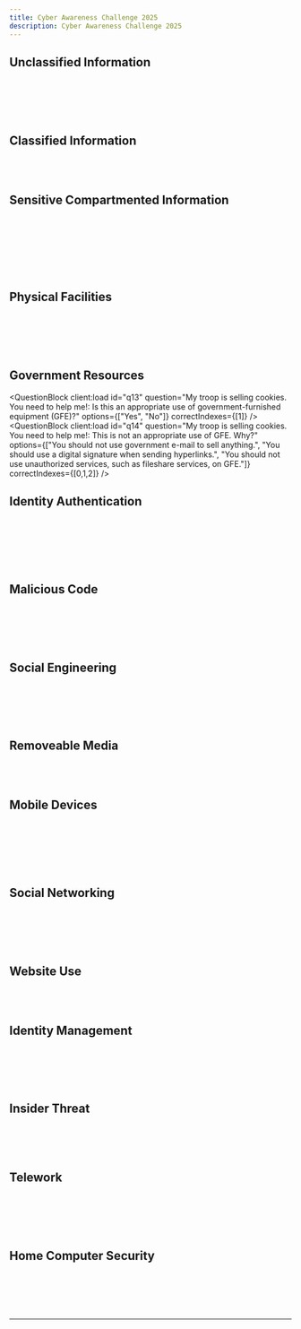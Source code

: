 ```yaml
---
title: Cyber Awareness Challenge 2025
description: Cyber Awareness Challenge 2025
---
```



<div className="space-y-1 max-w-none">
  <h2 className="text-x1 font-semi-bold mt-6 mb-2"> Unclassified Information</h2>
<br />
  <QuestionBlock
    client:load
    id="q1"
    question="Meeting Notes: Your meeting notes are Unclassified. This means that your notes:"
    options={["May be released to the public.", "Do not have the potential to damage national security.", "Do not have the potential to affect the safety of personnel, missions, or systems.", "Do not require any markings."]}
    correctIndexes={[1]}
  />
<br />
  <QuestionBlock
    client:load
    id="q2"
    question="Personnel Roster: What type of information does this personnel roster represent?"
    options={["Unclassified information", "Controlled Unclassified Information (CUI)", "For Official Use Only (FOUO) information"]}
    correctIndexes={[1]}
  />
<br />
  <QuestionBlock
    client:load
    id="q3"
    question="Personnel Roster: When e-mailing this personnel roster, which of the following should you do?"
    options={["Encrypt the PII", "Digitally sign the e-mail", "Use your Government e-mail account"]}
    correctIndexes={[0,1,2]}
  />
<br />
  <h2 className="text-x1 font-semi-bold mt-6 mb-2"> Classified Information</h2>
<br />
  <QuestionBlock
    client:load
    id="q4"
    question="Select an area in which to edit an electronic report that is classified."
    options={["Your Office", "Common Area", "Conference Room", "Designated Secure Area"]}
    correctIndexes={[3]}
  />
<br />
  <h2 className="text-x1 font-semi-bold mt-6 mb-2"> Sensitive Compartmented Information</h2>
<br />
  <QuestionBlock
    client:load
    id="q5"
    question="Select an action to take in response to compromised Sensitive Compartmented Information (SCI)."
    options={["Gather more information", "Call your security point of contact (POC)", "Do nothing"]}
    correctIndexes={[1]}
  />
<br />
  <QuestionBlock
    client:load
    id="q6"
    question="Printer Clue: Dr. Dove printed a classified document and retrieved it promptly from  the printer. Does this behavior represent a security concern?"
    options={["Yes", "No"]}
    correctIndexes={[1]}
  />
<br />
  <QuestionBlock
    client:load
    id="q7"
    question="Workstation Clue: Col. Cockatiel stored an unmarked document on the classified network. Does this behavior represent a security concern?"
    options={["Yes", "No"]}
    correctIndexes={[0]}
  />
<br />
  <QuestionBlock
    client:load
    id="q8"
    question="Conversation Area Clue: Mr. Macaw and a colleague had a conversartion about a shared project in the SCIF after verifying no one was nearby. Does this behavior represent a security concern?"
    options={["Yes", "No"]}
    correctIndexes={[1]}
  />
<br />
  <QuestionBlock
    client:load
    id="q9"
    question="Which of these individuals demonstrated behavior that could lead to the compromise of SCI?"
    options={["Dr. Dove", "Col. Cockatiel", "Mr. Macaw"]}
    correctIndexes={[1]}
  />
<br />
  <h2 className="text-x1 font-semi-bold mt-6 mb-2"> Physical Facilities</h2>
<br />
  <QuestionBlock
    client:load
    id="q10"
    question="Open Office Area: Which of the following poses a physical security risk?"
    options={["Posting an access roster in public view", "Using your Common Access Card (CAC) for facility access", "Challenging people without proper badges"]}
    correctIndexes={[0]}
  />
<br />
  <QuestionBlock
    client:load
    id="q11"
    question="Collateral Classified Space: Which of t he following must you do when using an unclassified laptopo in a colateral classified environment?"
    options={["Use a wireless headset", "Disable the embedded camera, microphone, and Wi-Fi", "Use government-issued wired peripherals"]}
    correctIndexes={[1,2]}
  />
<br />
  <QuestionBlock
    client:load
    id="q12"
    question="Sensitive Compartmented Information Facility (SCIF): Which of the following must you do when working in a SCIF?"
    options={["Verify that all personnel in lis", "Ensure that monitors do not provide unobstructed views", "Escort uncleared personnel and warn other in the SCIF"]}
    correctIndexes={[0,1,2]}
  />
<br />
  <h2 className="text-x1 font-semi-bold mt-6 mb-2"> Government Resources</h2>

  <QuestionBlock
    client:load
    id="q13"
    question="My troop is selling cookies. You need to help me!: Is this an appropriate use of government-furnished equipment (GFE)?"
    options={["Yes", "No"]}
    correctIndexes={[1]}
  />
<br />
  <QuestionBlock
    client:load
    id="q14"
    question="My troop is selling cookies. You need to help me!: This is not an appropriate use of GFE. Why?"
    options={["You should not use government e-mail to sell anything.", "You should use a digital signature when sending hyperlinks.", "You should not use unauthorized services, such as fileshare services, on GFE."]}
    correctIndexes={[0,1,2]}
  />
<br />
  <h2 className="text-x1 font-semi-bold mt-6 mb-2"> Identity Authentication</h2>
<br />
  <QuestionBlock
    client:load
    id="q15"
    question="How do you secure your accounts? (Alex)"
    options={["Yes", "Maybe", "No"]}
    correctIndexes={[0]}
  />
<br />
  <QuestionBlock
    client:load
    id="q16"
    question="What kind of passwords do you use? (Bailey)"
    options={["Yes", "Maybe", "No"]}
    correctIndexes={[2]}
  />
<br />
  <QuestionBlock
    client:load
    id="q17"
    question="How do you protect your Common Access Card (CAC) or Personal Identity Verification (PIV) Card? (Charlie)"
    options={["Yes", "Maybe", "No"]}
    correctIndexes={[0]}
  />
<br />
  <QuestionBlock
    client:load
    id="q18"
    question="Select the individual who securely authenticates their identity."
    options={["Alex", "Bailey", "Charlie"]}
    correctIndexes={[0]}
  />
<br />
  <h2 className="text-x1 font-semi-bold mt-6 mb-2"> Malicious Code</h2>
<br />
  <QuestionBlock
    client:load
    id="q19"
    question="How can malicious code spread? Select all that apply. Then select Submit."
    options={["E-mail attachments", "Downloading files", "Visiting infected websites", "Virus scans"]}
    correctIndexes={[0,1,2]}
  />
<br />
  <QuestionBlock
    client:load
    id="q20"
    question="How can you prevent the download of malicious code? Select all that apply. Then select Submit."
    options={["Scan external files before uploading to your device", "Research apps and their vulnerabilities before downloading", "Use the Preview Pane to view e-mails", "Disable automatic security patches"]}
    correctIndexes={[0,1]}
  />
<br />
  <QuestionBlock
    client:load
    id="q21"
    question="Which of the following may indicate a malicious code attack? Select all that apply. Then select Submit."
    options={["The device re-starts following a system update.", "A new app suddenly appears on the device.", "The device slows down.", "A new tab appears in the Web browser."]}
    correctIndexes={[1,2,3]}
  />
<br/ >
  <h2 className="text-x1 font-semi-bold mt-6 mb-2"> Social Engineering</h2>
<br />
  <QuestionBlock
    client:load
    id="q22"
    question="Setup your e-mail account"
    options={["2milePTrun@us.af.mil", "BluesMonday@us.af.mil", "VolunTold@us.af.mil", "DefundQA@us.af.mil"]}
    correctIndexes={[0,1,2,3]}
  />
  <br/ >
  <QuestionBlock
    client:load
    id="Q23"
    question="Alert: E-mail Storage Quota Exceeded - How many social engineering indicators are present in this e-mail?"
    options={["0", "1", "2", "3+"]}
    correctIndexes={[3]}
  />
<br/ >
  <QuestionBlock
    client:load
    id="Q24"
    question="DoD Software shared &quot;Approved Software List&quot; with you"
    options={["0", "1", "2", "3+"]}
    correctIndexes={[3]}
  />
<br/ >
  <h2 className="text-x1 font-semi-bold mt-6 mb-2"> Removeable Media</h2>
<br />
  <QuestionBlock
    client:load
    id="q25"
    question="You find an unlabeled thumb drive in the parking area outside your workplace. What should you do?"
    options={["Plug it into your work computer to find out more about it", "Leave it alone", "Turn it in to your security officer"]}
    correctIndexes={[2]}
  />
<br/ >
  <h2 className="text-x1 font-semi-bold mt-6 mb-2"> Mobile Devices</h2>
<br />
  <QuestionBlock
    client:load
    id="q26"
    question="Which payment method poses the least risk?"
    options={["Cash", "Digital credit card on smartphone"]}
    correctIndexes={[0]}
  />
<br/ >
  <QuestionBlock
    client:load
    id="q26 "
    question="Which payment method poses the least risk?"
    options={["Cash", "Digital credit card on smartphone"]}
    correctIndexes={[0]}
  />
<br/ >
  <QuestionBlock
    client:load
    id="q27"
    question="Which method of getting online poses the least risk?"
    options={["Approved mobile hotspot", "Coffee shop Wi-Fi"]}
    correctIndexes={[0]}
  />
<br/ >
  <QuestionBlock
    client:load
    id="q28"
    question="Which action will keep DoD data the safest?"
    options={["Change seats", "Leave the coffee shop"]}
    correctIndexes={[1]}
  />
<br/ >
  <h2 className="text-x1 font-semi-bold mt-6 mb-2"> Social Networking</h2>
<br />
  <QuestionBlock
    client:load
    id="q29"
    question="Create Post - Everyone should see the new superhero movie! The special effects are fantastic on the big screen!"
    options={["Delete","Post"]}
    correctIndexes={[0]}
  />
<br/ >
  <QuestionBlock
    client:load
    id="q30"
    question="Friend Request - Shaun S. 2 shared connections"
    options={["Deny","Accept"]}
    correctIndexes={[0]}
  />
<br/ >
  <QuestionBlock
    client:load
    id="q31"
    question="Share a Post - Soda Scare!"
    options={["Keep Scrolling","Re-post"]}
    correctIndexes={[0]}
  />
<br/ >
  <h2 className="text-x1 font-semi-bold mt-6 mb-2"> Website Use</h2>
<br />
  <QuestionBlock
    client:load
    id="q32"
    question="Fwd: Save Thanksgiving - From Hope N."
    options={["Research Claim","Research Link","Open Link"]}
    correctIndexes={[0]}
  />
<br/ >
  <h2 className="text-x1 font-semi-bold mt-6 mb-2"> Identity Management</h2>
<br />
  <QuestionBlock
    client:load
    id="q33"
    question="True or false? Voice-activated smart devices can collect and share your personal information."
    options={["True","False"]}
    correctIndexes={[0]}
  />
<br/ >
  <QuestionBlock
    client:load
    id="q34"
    question="True or false? The best way to keep your passport safe is to carry it with you."
    options={["True","False"]}
    correctIndexes={[1]}
  />
<br/ >
  <QuestionBlock
    client:load
    id="q35"
    question="True or false? You should monitor your credit card statements for unauthorized purchases."
    options={["True","False"]}
    correctIndexes={[0]}
  />
<br/ >
  <h2 className="text-x1 font-semi-bold mt-6 mb-2"> Insider Threat</h2>
<br />
  <QuestionBlock
    client:load
    id="q36"
    question="Does Bob demonstrate potential insider threat indicators?"
    options={["Yes", "No"]}
    correctIndexes={[0]}
  />
<br />
  <QuestionBlock
    client:load
    id="q37"
    question="How should Bob's colleagues respond?"
    options={["Confront Bob", "Report Bob", "Avoid Bob"]}
    correctIndexes={[1]}
  />
<br />
  <h2 className="text-x1 font-semi-bold mt-6 mb-2"> Telework</h2>
<br />
  <QuestionBlock
    client:load
    id="q38"
    question="What step should be taken next to securely telework?"
    options={["Connect peripherals", "Secure the area so others cannot view your monitor"]}
    correctIndexes={[1]}
  />
<br />
  <QuestionBlock
    client:load
    id="q39"
    question="Which of these personally-owned computer peripherals may be used with government-furnished equipment?"
    options={["HDMI monitor", "USB keyboard", "Wireless mouse"]}
    correctIndexes={[0,1]}
  />
<br />
  <QuestionBlock
    client:load
    id="q40"
    question="Does this action pose a potential security risk? &quot;Smart Speaker near workspace&quot;"
    options={["Yes", "No"]}
    correctIndexes={[0]}
  />
<br />
  <h2 className="text-x1 font-semi-bold mt-6 mb-2"> Home Computer Security</h2>
<br />
  <QuestionBlock
    client:load
    id="q41"
    question="Virus and Threat Protection - None Detected - Install?"
    options={["Yes", "No"]}
    correctIndexes={[0]}
  />
<br />
  <QuestionBlock
    client:load
    id="q42"
    question="User Accounts - Would you like to create a user profile?"
    options={["Yes", "No"]}
    correctIndexes={[0]}
  />
<br />
  <QuestionBlock
    client:load
    id="q43"
    question="Firewall Protection - Would you like to enable firewall?"
    options={["Yes", "No"]}
    correctIndexes={[0]}
  />
<br />
  <QuestionBlock
    client:load
    id="q12"
    question="Question 12"
    options={["A", "B", "C", "D"]}
    correctIndexes={[3]}
  />
</div>

---

<BmcPopup client:only="react" />